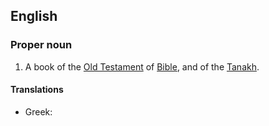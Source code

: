 ==English==
{{book of the Bible|Books of Kings}}

===Proper noun===
{{en-proper noun}}

# {{lb|en|biblical}} A book of the [[Old Testament]] of [[Bible]], and of the [[Tanakh]].
#: {{syn|en|1 Kings|3 Kgs|q2=abbreviation}}

====Translations====
{{trans-top|book of the Bible}}
* Greek: {{t|el|Γ' Βασιλειών}}
{{trans-mid}}
{{trans-bottom}}